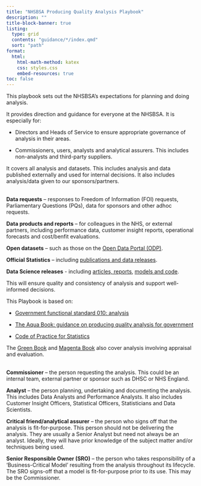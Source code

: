 ```yaml
---
title: "NHSBSA Producing Quality Analysis Playbook"
description: ""
title-block-banner: true
listing:
  type: grid
  contents: "guidance/*/index.qmd"
  sort: "path"
format:
  html:
    html-math-method: katex
    css: styles.css
    embed-resources: true
toc: false
---
```


This playbook sets out the NHSBSA’s expectations for planning and doing analysis. 

It provides direction and guidance for everyone at the NHSBSA. It is especially for: 

- Directors and Heads of Service to ensure appropriate governance of analysis in their areas.  

- Commissioners, users, analysts and analytical assurers. This includes non-analysts and third-party suppliers.  

It covers all analysis and datasets. This includes analysis and data published externally and used for internal decisions. It also includes analysis/data given to our sponsors/partners.

::: {.callout-note title="Analytical Outputs" appearance="minimal" icon=false}
<br>
**Data requests** – responses to Freedom of Information (FOI) requests, Parliamentary Questions (PQs), data for sponsors and other adhoc requests.

**Data products and reports** – for colleagues in the NHS, or external partners, including performance data, customer insight reports, operational forecasts and cost/benfit evaluations.

**Open datasets** – such as those on the [Open Data Portal (ODP)](https://opendata.nhsbsa.net/).

**Official Statistics** – including [publications and data releases](https://www.nhsbsa.nhs.uk/statistical-collections).

**Data Science releases** - including [articles, reports](https://www.nhsbsa.nhs.uk/data-science-projects), [models and code](https://www.nhsbsa.nhs.uk/data-and-analytics-code-repositories).
:::

This will ensure quality and consistency of analysis and support well-informed decisions. 

This Playbook is based on:
 
- [Government functional standard 010: analysis](https://assets.publishing.service.gov.uk/media/64e4cf0a4002ee000d560d5f/2023.02_GovS_010_Analysis_v2.1.pdf)

- [The Aqua Book: guidance on producing quality analysis for government](https://assets.publishing.service.gov.uk/media/5a7f3bb8e5274a2e87db49be/aqua_book_final_web.pdf) 

- [Code of Practice for Statistics](https://code.statisticsauthority.gov.uk/)

 

The [Green Book](https://www.gov.uk/government/publications/the-green-book-appraisal-and-evaluation-in-central-government) and [Magenta Book](https://www.gov.uk/government/publications/the-magenta-book)  also cover analysis involving appraisal and evaluation. 

::: {.callout-note title="Roles" appearance="minimal" icon=false}
<br>
**Commissioner** – the person requesting the analysis. This could be an internal team, external partner or sponsor such as DHSC or NHS England.

**Analyst** – the person planning, undertaking and documenting the analysis. This includes Data Analysts and Performance Analysts. It also includes Customer Insight Officers, Statistical Officers, Statisticians and Data Scientists.

**Critical friend/analytical assurer** – the person who signs off that the analysis is fit-for-purpose. This person should not be delivering the analysis. They are usually a Senior Analyst but need not always be an analyst. Ideally, they will have prior knowledge of the subject matter and/or techniques being used.

**Senior Responsible Owner (SRO)** – the person who takes responsibility of a ‘Business-Critical Model’ resulting from the analysis throughout its lifecycle. The SRO signs-off that a model is fit-for-purpose prior to its use. This may be the Commissioner.
:::

